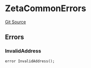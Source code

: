# ZetaCommonErrors
[Git Source](https://github.com/zeta-chain/protocol-contracts/blob/main/docs/src/contracts/evm/legacy/ZetaInterfaces.sol)


## Errors
### InvalidAddress

```solidity
error InvalidAddress();
```

